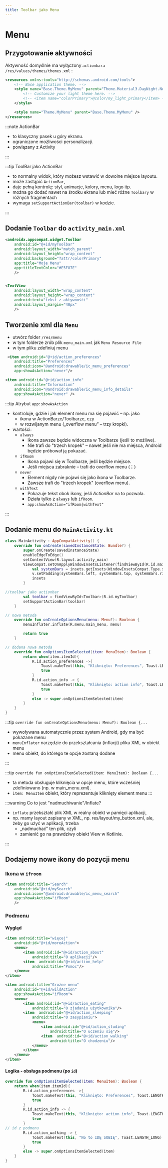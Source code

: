 ```yaml
---
title: Toolbar jako Menu
---
```



# Menu
## Przygotowanie aktywności
Aktywność domyślnie ma wyłączony `actionbara`
`/res/values/themes/themes.xml` :
```xml
<resources xmlns:tools="http://schemas.android.com/tools">
    <!-- Base application theme. -->
    <style name="Base.Theme.MyMenu" parent="Theme.Material3.DayNight.NoActionBar">
        <!-- Customize your light theme here. -->
        <!-- <item name="colorPrimary">@color/my_light_primary</item> -->
    </style>

    <style name="Theme.MyMenu" parent="Base.Theme.MyMenu" />
</resources>
```

:::note ActionBar
- to klasyczny pasek u góry ekranu.
- ograniczone możliwości personalizacji.
- powiązany z Activity

:::


:::tip ToolBar jako ActionBar
- to normalny widok, który możesz wstawić w dowolne miejsce layoutu.
- może zastąpić `ActionBar`,
- daje pełną kontrolę: styl, animacje, kolory, menu, logo itp.
- można go dodać nawet na środku ekranu lub mieć różne `Toolbary` w różnych fragmentach
- wymaga `setSupportActionBar(toolbar)` w kodzie.

:::

## Dodanie `Toolbar` do `activity_main.xml`
```xml
<androidx.appcompat.widget.Toolbar
    android:id="@+id/myToolbar"
    android:layout_width="match_parent"
    android:layout_height="wrap_content"
    android:background="?attr/colorPrimary"
    app:title="Moje Menu"
    app:titleTextColor="#E5F87E"
    />


<TextView
    android:layout_width="wrap_content"
    android:layout_height="wrap_content"
    android:text="tekst z aktywnośći"
    android:layout_margin="40px"
    />
```

## Tworzenie xml dla `Menu`
- utwórz folder `/res/menu`
- w tym folderze zrób plik `menu_main.xml` jak `Menu Resource File`
- w tym pliku zdefiniuj menu
```xml
 <item android:id="@+id/action_preferences"
    android:title="Preferences"
    android:icon="@android:drawable/ic_menu_preferences"
    app:showAsAction="never"/>

<item android:id="@+id/action_info"
    android:title="Information"
    android:icon="@android:drawable/ic_menu_info_details"
    app:showAsAction="never" />

```
:::tip Atrybut `app:showAsAction`
- kontroluje, gdzie i jak element menu ma się pojawić – np. jako
    - ikona w ActionBarze/Toolbarze, czy
    - w rozwijanym menu („overflow menu” – trzy kropki).
- wartości:
    - `always`
        - Ikona zawsze będzie widoczna w Toolbarze (jeśli to możliwe).
        - Nie trafi do "trzech kropek" – nawet jeśli nie ma miejsca, Android będzie próbował ją pokazać.
    - `ifRoom`
        - Ikona pojawi się w Toolbarze, jeśli będzie miejsce.
        - Jeśli miejsca zabraknie – trafi do overflow menu (⋮)
    - `never`
        - Element nigdy nie pojawi się jako ikona w Toolbarze.
        - Zawsze trafi do "trzech kropek" (overflow menu).
    - `withText`
        - Pokazuje tekst obok ikony, jeśli *ActionBar* na to pozwala.
        - Działa tylko z `always` lub `ifRoom`.
        - `app:showAsAction="ifRoom|withText"`

:::
## Dodanie menu do `MainActivity.kt`
```kotlin
class MainActivity : AppCompatActivity() {
    override fun onCreate(savedInstanceState: Bundle?) {
        super.onCreate(savedInstanceState)
        enableEdgeToEdge()
        setContentView(R.layout.activity_main)
        ViewCompat.setOnApplyWindowInsetsListener(findViewById(R.id.main)) { v, insets ->
            val systemBars = insets.getInsets(WindowInsetsCompat.Type.systemBars())
            v.setPadding(systemBars.left, systemBars.top, systemBars.right, systemBars.bottom)
            insets
        }

//toolbar jako actionbar
        val toolbar = findViewById<Toolbar>(R.id.myToolbar)
        setSupportActionBar(toolbar)
    }

// nowa metoda
    override fun onCreateOptionsMenu(menu: Menu?): Boolean {
        menuInflater.inflate(R.menu.main_menu, menu)

        return true
    }

// dodana nowa metoda
    override fun onOptionsItemSelected(item: MenuItem): Boolean {
        return when(item.itemId){
            R.id.action_preferences ->{
                Toast.makeText(this, "Kliknięto: Preferences", Toast.LENGTH_LONG).show()
                true
            }
            R.id.action_info -> {
                Toast.makeText(this, "Kliknięto: action info", Toast.LENGTH_LONG).show()
                true
            }
            else -> super.onOptionsItemSelected(item)
        }
    }
}
```
:::tip `override fun onCreateOptionsMenu(menu: Menu?): Boolean {...`
- wywoływana automatycznie przez system Android, gdy ma być pokazane menu
- `menuInflater`  narzędzie do przekształcania (inflacji) pliku XML w obiekt menu
- menu obiekt, do którego te opcje zostaną dodane

:::

:::tip `override fun onOptionsItemSelected(item: MenuItem): Boolean {...`
- ta metoda obsługuje kliknięcia w opcje menu, które wcześniej zdefiniowano (np. w main_menu.xml).
- `item: MenuItem` obiekt, który reprezentuje kliknięty element menu
:::

:::warning Co to jest "nadmuchiwanie"/Inflate?
- `inflate` przekształć plik XML w realny obiekt w pamięci aplikacji,
- np. mamy layout zapisany w XML, np. res/layout/my_button.xml, ale, żeby go użyć w aplikacji, trzeba
    - „nadmuchać” ten plik, czyli
    - zamienić go na prawdziwy obiekt View w Kotlinie.

:::


## Dodajemy nowe ikony do pozycji menu
### Ikona w `ifroom`
```xml
<item android:title="Search"
    android:id="@+id/mySearch"
    android:icon="@android:drawable/ic_menu_search"
    app:showAsAction="ifRoom"
    />
```

### Podmenu
#### Wygląd
```xml
<item android:title="więcej"
    android:id="@+id/moreAction">
    <menu>
        <item android:id="@+id/action_about"
            android:title="O aplikacji"/>
        <item  android:id="@+id/action_help"
            android:title="Pomoc"/>
    </menu>
</item>

<item android:title="Groźne menu"
    android:id="@+id/wildAction"
    app:showAsAction="ifRoom">
    <menu>
        <item android:id="@+id/action_eating"
            android:title="O zjadaniu użytkownika"/>
        <item  android:id="@+id/action_sleeping"
            android:title="O zasypianiu">
            <menu>
                <item android:id="@+id/action_studing"
                    android:title="O uczeniu się"/>
                <item  android:id="@+id/action_walking"
                    android:title="O chodzeniu"/>
            </menu>
        </item>
    </menu>
</item>

```

#### Logika - obsługa podmenu (po `id`)
```kotlin
override fun onOptionsItemSelected(item: MenuItem): Boolean {
    return when(item.itemId){
        R.id.action_preferences ->{
            Toast.makeText(this, "Kliknięto: Preferences", Toast.LENGTH_LONG).show()
            true
        }
        R.id.action_info -> {
            Toast.makeText(this, "Kliknięto: action info", Toast.LENGTH_LONG).show()
            true
        }
// id z podmenu
        R.id.action_walking -> {
            Toast.makeText(this, "No to IDĘ SOBIĘ", Toast.LENGTH_LONG).show()
            true
        }
        else -> super.onOptionsItemSelected(item)
    }
}

```
